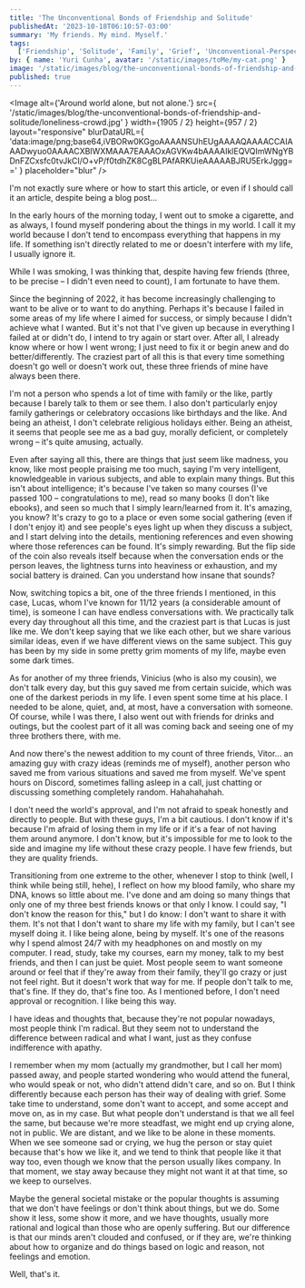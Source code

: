 ```yaml
---
title: 'The Unconventional Bonds of Friendship and Solitude'
publishedAt: '2023-10-18T06:10:57-03:00'
summary: 'My friends. My mind. Myself.'
tags:
  ['Friendship', 'Solitude', 'Family', 'Grief', 'Unconventional-Perspectives']
by: { name: 'Yuri Cunha', avatar: '/static/images/toMe/my-cat.png' }
image: '/static/images/blog/the-unconventional-bonds-of-friendship-and-solitude/loneliness-crowd.jpg'
published: true
---
```


<Image
  alt={'Around world alone, but not alone.'}
  src={
    '/static/images/blog/the-unconventional-bonds-of-friendship-and-solitude/loneliness-crowd.jpg'
  }
  width={1905 / 2}
  height={957 / 2}
  layout="responsive"
  blurDataURL={
    'data:image/png;base64,iVBORw0KGgoAAAANSUhEUgAAAAQAAAACCAIAAADwyuo0AAAACXBIWXMAAA7EAAAOxAGVKw4bAAAAIklEQVQImWNgYBDnFZCxsfc0tvJkCI/O+vP/f0tdhZK8CgBLPAfARKUieAAAAABJRU5ErkJggg=='
  }
  placeholder="blur"
/>

I'm not exactly sure where or how to start this article, or even if I should call it an article, despite being a blog post...

In the early hours of the morning today, I went out to smoke a cigarette, and as always, I found myself pondering about the things in my world. I call it my world because I don't tend to encompass everything that happens in my life. If something isn't directly related to me or doesn't interfere with my life, I usually ignore it.

While I was smoking, I was thinking that, despite having few friends (three, to be precise – I didn't even need to count), I am fortunate to have them.

Since the beginning of 2022, it has become increasingly challenging to want to be alive or to want to do anything. Perhaps it's because I failed in some areas of my life where I aimed for success, or simply because I didn't achieve what I wanted. But it's not that I've given up because in everything I failed at or didn't do, I intend to try again or start over. After all, I already know where or how I went wrong; I just need to fix it or begin anew and do better/differently. The craziest part of all this is that every time something doesn't go well or doesn't work out, these three friends of mine have always been there.

I'm not a person who spends a lot of time with family or the like, partly because I barely talk to them or see them. I also don't particularly enjoy family gatherings or celebratory occasions like birthdays and the like. And being an atheist, I don't celebrate religious holidays either. Being an atheist, it seems that people see me as a bad guy, morally deficient, or completely wrong – it's quite amusing, actually.

Even after saying all this, there are things that just seem like madness, you know, like most people praising me too much, saying I'm very intelligent, knowledgeable in various subjects, and able to explain many things. But this isn't about intelligence; it's because I've taken so many courses (I've passed 100 – congratulations to me), read so many books (I don't like ebooks), and seen so much that I simply learn/learned from it. It's amazing, you know? It's crazy to go to a place or even some social gathering (even if I don't enjoy it) and see people's eyes light up when they discuss a subject, and I start delving into the details, mentioning references and even showing where those references can be found. It's simply rewarding. But the flip side of the coin also reveals itself because when the conversation ends or the person leaves, the lightness turns into heaviness or exhaustion, and my social battery is drained. Can you understand how insane that sounds?

Now, switching topics a bit, one of the three friends I mentioned, in this case, Lucas, whom I've known for 11/12 years (a considerable amount of time), is someone I can have endless conversations with. We practically talk every day throughout all this time, and the craziest part is that Lucas is just like me. We don't keep saying that we like each other, but we share various similar ideas, even if we have different views on the same subject. This guy has been by my side in some pretty grim moments of my life, maybe even some dark times.

As for another of my three friends, Vinicius (who is also my cousin), we don't talk every day, but this guy saved me from certain suicide, which was one of the darkest periods in my life. I even spent some time at his place. I needed to be alone, quiet, and, at most, have a conversation with someone. Of course, while I was there, I also went out with friends for drinks and outings, but the coolest part of it all was coming back and seeing one of my three brothers there, with me.

And now there's the newest addition to my count of three friends, Vitor... an amazing guy with crazy ideas (reminds me of myself), another person who saved me from various situations and saved me from myself. We've spent hours on Discord, sometimes falling asleep in a call, just chatting or discussing something completely random. Hahahahahah.

I don't need the world's approval, and I'm not afraid to speak honestly and directly to people. But with these guys, I'm a bit cautious. I don't know if it's because I'm afraid of losing them in my life or if it's a fear of not having them around anymore. I don't know, but it's impossible for me to look to the side and imagine my life without these crazy people. I have few friends, but they are quality friends.

Transitioning from one extreme to the other, whenever I stop to think (well, I think while being still, hehe), I reflect on how my blood family, who share my DNA, knows so little about me. I've done and am doing so many things that only one of my three best friends knows or that only I know. I could say, "I don't know the reason for this," but I do know: I don't want to share it with them. It's not that I don't want to share my life with my family, but I can't see myself doing it. I like being alone, being by myself. It's one of the reasons why I spend almost 24/7 with my headphones on and mostly on my computer. I read, study, take my courses, earn my money, talk to my best friends, and then I can just be quiet. Most people seem to want someone around or feel that if they're away from their family, they'll go crazy or just not feel right. But it doesn't work that way for me. If people don't talk to me, that's fine. If they do, that's fine too. As I mentioned before, I don't need approval or recognition. I like being this way.

I have ideas and thoughts that, because they're not popular nowadays, most people think I'm radical. But they seem not to understand the difference between radical and what I want, just as they confuse indifference with apathy.

I remember when my mom (actually my grandmother, but I call her mom) passed away, and people started wondering who would attend the funeral, who would speak or not, who didn't attend didn't care, and so on. But I think differently because each person has their way of dealing with grief. Some take time to understand, some don't want to accept, and some accept and move on, as in my case. But what people don't understand is that we all feel the same, but because we're more steadfast, we might end up crying alone, not in public. We are distant, and we like to be alone in these moments. When we see someone sad or crying, we hug the person or stay quiet because that's how we like it, and we tend to think that people like it that way too, even though we know that the person usually likes company. In that moment, we stay away because they might not want it at that time, so we keep to ourselves.

Maybe the general societal mistake or the popular thoughts is assuming that we don't have feelings or don't think about things, but we do. Some show it less, some show it more, and we have thoughts, usually more rational and logical than those who are openly suffering. But our difference is that our minds aren't clouded and confused, or if they are, we're thinking about how to organize and do things based on logic and reason, not feelings and emotion.

Well, that's it.
